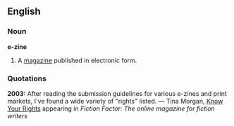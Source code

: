 ==English==

===Noun===
'''e-zine'''

# {{internet}} A [[magazine]] published in electronic form.


===Quotations===
'''2003:''' After reading the submission guidelines for various e-zines and print markets, I've found a wide variety of "rights" listed. &mdash; Tina Morgan, [http://www.fictionfactor.com/articles/rights.html Know Your Rights] appearing in ''Fiction Factor: The online magazine for fiction writers''